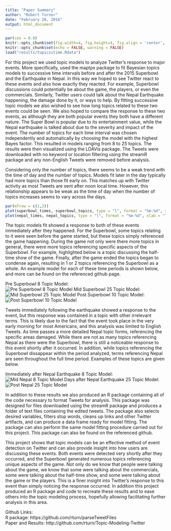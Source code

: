 ```yaml
---
title: "Paper Summary"
author: "Robert Turner"
date: "February 28, 2016"
output: html_document
---
```


```r
par(cex = 0.8)
knitr::opts_chunk$set(fig.width=4, fig.height=4, fig.align = 'center', message = FALSE)
knitr::opts_chunk$set(echo = FALSE, warning = FALSE)
load("results/topicsvtime.Rdata")
```

For this project we used topic models to analyze Twitter's response to major events. More specifically, used the maptpx package to fit Bayesian topics models to successive time intervals before and after the 2015 Superbowl and the Earthquake in Nepal. In this way we hoped to see Twitter react to these events and also how exactly they reacted. For example, Superbowl discussions could potentially be about the game, the players, or even the commercials. Similarly, Twitter users could talk about the Nepal Earthquake happening, the damage done by it, or ways to help. By fitting successive topic models we also wished to see how long topics related to these two events could be seen. We also hoped to compare the response to these two events, as although they are both popular events they both have a different nature. The Super Bowl is popular due to its entertainment value, while the Nepal earthquake is talked about due to the severity and impact of the event. The number of topics for each time interval was chosen independently and automatically by choosing the model with the highest Bayes factor. This resulted in models ranging from 8 to 25 topics. The results were then visualized using the LDAVis package. The Tweets were downloaded with no keyword or location filtering using the streamR package and any non-English Tweets were removed before analysis.       
  
Considering only the number of topics, there seems to be a weak trend with the time of day and the number of topics. Models fit later in the day typically had more topics than those fit early on. This matches up with Twitter activity as most Tweets are sent after noon local time. However, this relationship appears to be weak as the time of day when the number of topics increases seems to vary across the days.  
```r
par(mfrow = c(1,2))
plot(superbowl_times, superbowl_topics, type = "l", format = "%m-%d", xlab = "Time", ylab = "Number of Topics", main = "Superbowl Topics over Time")
plot(nepal_times, nepal_topics, type = "l", format = "%m-%d", xlab = "Time", ylab = "Number of Topics", main = "Nepal Topics over Time")
``` 
  
The topic models fit showed a response to both of these events immediately after they happened. For the Superbowl, some topics relating to it were seen before the game started, but these topics simply referenced the game happening. During the game not only were there more topics in general, there were more topics referencing specific aspects of the Superbowl. For example, highlighted below is a topic discussing the half-time show of the game. Finally, after the game ended the topics began to condense again, resulting in 1 or 2 topics referencing the Superbowl as a whole. An example model for each of these time periods is shown below, and more can be found on the referenced github page.     
  
Pre Superbowl 8 Topic Model:  
![Pre Superbowl 8 Topic Model](results/pre-superbowl-8tm.png)
Mid Superbowl 25 Topic Model:     
![Mid Superbowl 25 Topic Model](results/mid-superbowl-25tm.png)
Post Superbowl 10 Topic Model:  
![Post Superbowl 10 Topic Model](results/post-superbowl-10tm.png)
  
Tweets immediately following the earthquake showed a response to the event, but this response was contained in a topic with other irrelevant terms. This is likely due to the fact that the event took place in the very early morning for most Americans, and this analysis was limited to English Tweets. As time passes a more detailed Nepal topic forms, referencing the specific areas damaged. While there are not as many topics referencing Nepal as there were the Superbowl, there is still a noticeable response to this event shortly after it occurred. In addition, while topics referencing the Superbowl dissappear within the period analyzed, terms referencing Nepal are seen throughout the full time period. Examples of these topics are given below.   
  
Immediately after Nepal Earthquake 8 Topic Model:   
![Mid Nepal 8 Topic Model](results/mid-nepal-8tm.png)
Days after Nepal Earthquake 25 Topic Model:    
![Post Nepal 25 Topic Model](results/post-nepal-25tm.png)

In addition to these results we also produced an R package containing all of the code necessary to format Tweets for analysis. This package was designed for files downloaded using the streamR package and produces a folder of text files containing the edited tweets. The package also selects desired variables, filters stop words, cleans up links and other Twitter artifacts, and can produce a data frame ready for model fitting. The package can also perform the same model fitting procedure carried out for this project. This package can also be found on the referenced github.      
  
This project shows that topic models can be an effective method of event detection on Twitter and can also provide insight into how users are discussing these events. Both events were detected very shortly after they occurred, and the Superbowl generated numerous topics referencing unique aspects of the game. Not only do we know that people were talking about the game, we know that some were talking about the commercials, some were talking about the half-time show, and some were talking about the game or the players. This is a finer insight into Twitter's response to this event than simply noticing the response occurred. In addition this project produced an R package and code to recreate these results and to ease others into the topic modeling process, hopefully allowing facilitating further analysis in this area.     
      
Github Links:  
R package: https://github.com/rturn/parseTweetFiles       
Paper and Results: http://github.com/rturn/Topic-Modeling-Twitter      